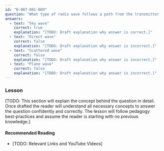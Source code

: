 ```yaml
---
id: "B-007-001-009"
question: "What type of radio wave follows a path from the transmitter to the ionosphere and back to Earth?"
answers:
  - text: "Sky wave"
    correct: true
    explanation: "[TODO: Draft explanation why answer is correct.]"
  - text: "Direct wave"
    correct: false
    explanation: "[TODO: Draft explanation why answer is incorrect.]"
  - text: "Scattered wave"
    correct: false
    explanation: "[TODO: Draft explanation why answer is incorrect.]"
  - text: "Plane wave"
    correct: false
    explanation: "[TODO: Draft explanation why answer is incorrect.]"
---
```


### Lesson

[TODO: This section will explain the concept behind the question in detail. Once drafted the reader will understand all necessary concepts to answer the question confidently and correctly. The lesson will follow pedagogy best-practices and assume the reader is starting with no previous knowledge.]

#### Recommended Reading

- [TODO: Relevant Links and YouTube Videos]
